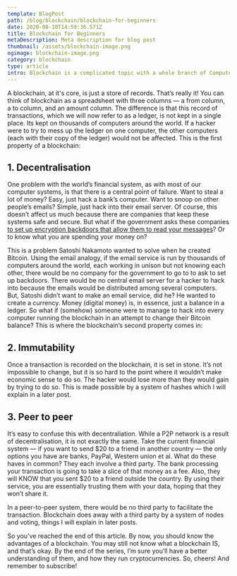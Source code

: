 ```yaml
---
template: BlogPost
path: /blog/blockchain/blockchain-for-beginners
date: 2020-08-10T14:59:36.571Z
title: Blockchain for Beginners
metaDescription: Meta description for blog post
thumbnail: /assets/blockchain-image.png
ogimage: blockchain-image.png
category: blockchain
type: article
intro: Blockchain is a complicated topic with a whole branch of Computer science dedicated to it. It’s what’s behind the rise of a new type of currency — cryptocurrencies like Bitcoin, Ethereum, Litecoin and Ripple, and yet, at its core, a blockchain is just a store of records
---
```



A blockchain, at it's core, is just a store of records. That’s really it! You can think of blockchain as a spreadsheet with three columns — a from column, a to column, and an amount column. The difference is that this record of transactions, which we will now refer to as a ledger, is not kept in a single place. Its kept on thousands of computers around the world. If a hacker were to try to mess up the ledger on one computer, the other computers (each with their copy of the ledger) would not be affected. This is the first property of a blockchain:

## 1. Decentralisation

One problem with the world’s financial system, as with most of our computer systems, is that there is a central point of failure. Want to steal a lot of money? Easy, just hack a bank’s computer. Want to snoop on other people’s emails? Simple, just hack into their email server. Of course, this doesn’t affect us much because there are companies that keep these systems safe and secure. But what if the government asks these companies [to set up encryption backdoors that allow them to read your messages](https://www.theguardian.com/technology/2019/oct/03/facebook-surveillance-us-uk-australia-backdoor-encryption)? Or to know what you are spending your money on?

This is a problem Satoshi Nakamoto wanted to solve when he created Bitcoin. Using the email analogy, if the email service is run by thousands of computers around the world, each working in unison but not knowing each other, there would be no company for the government to go to to ask to set up backdoors. There would be no central email server for a hacker to hack into because the emails would be distributed among several computers. But, Satoshi didn’t want to make an email service, did he? He wanted to create a currency. Money (digital money) is, in essence, just a balance in a ledger. So what if (somehow) someone were to manage to hack into every computer running the blockchain in an attempt to change their Bitcoin balance? This is where the blockchain’s second property comes in:

## 2. Immutability

Once a transaction is recorded on the blockchain, it is set in stone. It’s not impossible to change, but it is so hard to the point where it wouldn’t make economic sense to do so. The hacker would lose more than they would gain by trying to do so. This is made possible by a system of hashes which I will explain in a later post.

## 3. Peer to peer

It’s easy to confuse this with decentraliation. While a P2P network is a result of decentralisation, it is not exactly the same. Take the current financial system — if you want to send $20 to a friend in another country — the only options you have are banks, PayPal, Western union et al. What do these haves in common? They each involve a third party. The bank processing your transaction is going to take a slice of that money as a fee. Also, they will KNOW that you sent $20 to a friend outside the country. By using their service, you are essentially trusting them with your data, hoping that they won’t share it.

In a peer-to-peer system, there would be no third party to facilitate the transaction. Blockchain does away with a third party by a system of nodes and voting, things I will explain in later posts.

So you’ve reached the end of this article. By now, you should know the advantages of a blockchain. You may still not know what a blockchain IS, and that’s okay. By the end of the series, I’m sure you’ll have a better understanding of them, and how they run cryptocurrencies. So, cheers! And remember to subscribe!
